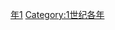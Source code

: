 {{Catnav|頁面分類|历史|歷史時代|年|1世纪各年}}
{{Commons category|61}}

[[Category:60年代|年1]]
[[Category:1世纪各年|Category:1世纪各年]]